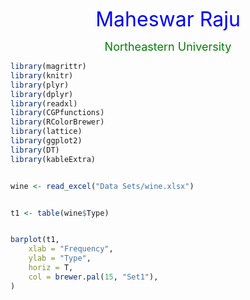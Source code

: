 

<CENTER>

<FONT size=6, color="blue">
Maheswar Raju </FONT>

<FONT size=4, color="green">
Northeastern University </FONT>

</CENTER>


```r


library(magrittr)
library(knitr)
library(plyr)
library(dplyr)
library(readxl)
library(CGPfunctions)
library(RColorBrewer)
library(lattice)
library(ggplot2)
library(DT)
library(kableExtra)


wine <- read_excel("Data Sets/wine.xlsx")


t1 <- table(wine$Type)


barplot(t1,
    xlab = "Frequency",
    ylab = "Type",
    horiz = T,
    col = brewer.pal(15, "Set1"),
)
```

